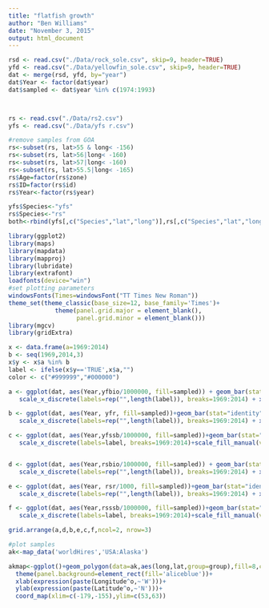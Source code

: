```yaml
---
title: "flatfish growth"
author: "Ben Williams"
date: "November 3, 2015"
output: html_document
---
```


```r
rsd <- read.csv("./Data/rock_sole.csv", skip=9, header=TRUE)
yfd <- read.csv("./Data/yellowfin_sole.csv", skip=9, header=TRUE)
dat <- merge(rsd, yfd, by="year")
dat$Year <- factor(dat$year)
dat$sampled <- dat$year %in% c(1974:1993)



rs <- read.csv("./Data/rs2.csv")
yfs <- read.csv("./Data/yfs r.csv")

#remove samples from GOA
rs<-subset(rs, lat>55 & long< -156)
rs<-subset(rs, lat>56|long< -160)
rs<-subset(rs, lat>57|long< -160)
rs<-subset(rs, lat>55.5|long< -165)
rs$Age=factor(rs$zone)
rs$ID=factor(rs$id)
rs$Year<-factor(rs$year)

yfs$Species<-"yfs"
rs$Species<-"rs"
both<-rbind(yfs[,c("Species","lat","long")],rs[,c("Species","lat","long")])

```

```r
library(ggplot2)
library(maps)
library(mapdata)
library(mapproj)
library(lubridate)
library(extrafont)
loadfonts(device="win")
#set plotting parameters
windowsFonts(Times=windowsFont("TT Times New Roman"))
theme_set(theme_classic(base_size=12, base_family='Times')+ 
             theme(panel.grid.major = element_blank(), 
                   panel.grid.minor = element_blank()))
library(mgcv)
library(gridExtra)
```

```r
x <- data.frame(a=1969:2014)
b <- seq(1969,2014,3)
x$y <- x$a %in% b
label <- ifelse(x$y=='TRUE',x$a,"")
color <- c("#999999","#000000")

a <- ggplot(dat, aes(Year,yfbio/1000000, fill=sampled)) + geom_bar(stat="identity") + ylab("Biomass (million t)") +ggtitle('Yellowfin Sole') + theme(axis.title.y=element_text(vjust=1)) +
   scale_x_discrete(labels=rep("",length(label)), breaks=1969:2014) + xlab("") + scale_fill_manual(values=color,guide=FALSE)

b <- ggplot(dat, aes(Year, yfr, fill=sampled))+geom_bar(stat="identity") + ylab("Age-5 recruits (millions)") + theme(axis.title.y=element_text(vjust=1)) +
   scale_x_discrete(labels=rep("",length(label)), breaks=1969:2014) + xlab("") + scale_fill_manual(values=color,guide=FALSE)

c <- ggplot(dat, aes(Year,yfssb/1000000, fill=sampled))+geom_bar(stat="identity") + ylab("Spawning biomass (million t)") + theme(axis.title.y=element_text(vjust=1)) +
   scale_x_discrete(labels=label, breaks=1969:2014)+scale_fill_manual(values=color,guide=FALSE)


d <- ggplot(dat, aes(Year,rsbio/1000000, fill=sampled)) + geom_bar(stat="identity") + ylab("Biomass (million t)") +ggtitle('Rocks Sole') + theme(axis.title.y=element_text(vjust=1)) +
   scale_x_discrete(labels=rep("",length(label)), breaks=1969:2014) + xlab("") + scale_fill_manual(values=color,guide=FALSE)

e <- ggplot(dat, aes(Year, rsr/1000, fill=sampled))+geom_bar(stat="identity") + ylab("Age-4 recruits (millions)") + theme(axis.title.y=element_text(vjust=1)) +
   scale_x_discrete(labels=rep("",length(label)), breaks=1969:2014) + xlab("") + scale_fill_manual(values=color,guide=FALSE)

f <- ggplot(dat, aes(Year,rsssb/1000000, fill=sampled))+geom_bar(stat="identity") + ylab("Spawning biomass (million t)") + theme(axis.title.y=element_text(vjust=1)) +
   scale_x_discrete(labels=label, breaks=1969:2014)+scale_fill_manual(values=color,guide=FALSE)

grid.arrange(a,d,b,e,c,f,ncol=2, nrow=3)
```

```r
#plot samples
ak<-map_data('worldHires','USA:Alaska')

akmap<-ggplot()+geom_polygon(data=ak,aes(long,lat,group=group),fill=8,color="black")+
  theme(panel.background=element_rect(fill='aliceblue'))+
  xlab(expression(paste(Longitude^o,~'W')))+
  ylab(expression(paste(Latitude^o,~'N')))+
  coord_map(xlim=c(-179,-155),ylim=c(53,63))
```
